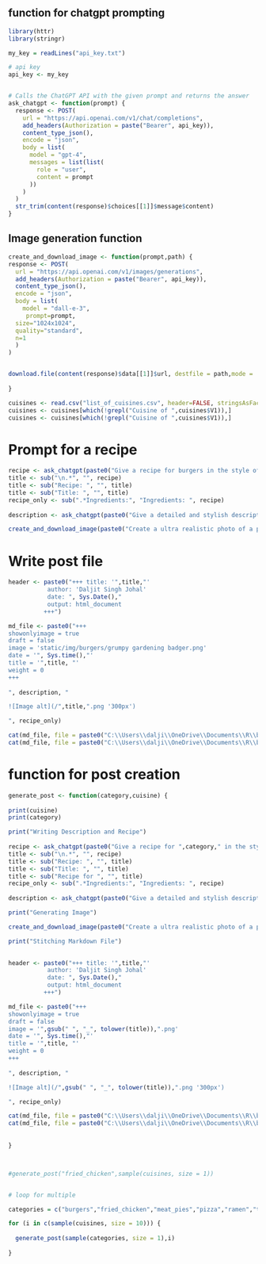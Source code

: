 
## function for chatgpt prompting

```r

library(httr)
library(stringr)

my_key = readLines("api_key.txt")

# api key
api_key <- my_key


# Calls the ChatGPT API with the given prompt and returns the answer
ask_chatgpt <- function(prompt) {
  response <- POST(
    url = "https://api.openai.com/v1/chat/completions", 
    add_headers(Authorization = paste("Bearer", api_key)),
    content_type_json(),
    encode = "json",
    body = list(
      model = "gpt-4",
      messages = list(list(
        role = "user", 
        content = prompt
      ))
    )
  )
  str_trim(content(response)$choices[[1]]$message$content)
}

```


## Image generation function

```r


create_and_download_image <- function(prompt,path) {
response <- POST(
  url = "https://api.openai.com/v1/images/generations", 
  add_headers(Authorization = paste("Bearer", api_key)),
  content_type_json(),
  encode = "json",
  body = list(
    model = "dall-e-3",
     prompt=prompt,
  size="1024x1024",
  quality="standard",
  n=1
  )
)


download.file(content(response)$data[[1]]$url, destfile = path,mode = 'wb')
  
}

```

```r

cuisines <- read.csv("list_of_cuisines.csv", header=FALSE, stringsAsFactors=FALSE, fileEncoding="latin1")
cuisines <- cuisines[which(!grepl("Cuisine of ",cuisines$V1)),]
cuisines <- cuisines[which(!grepl("Cuisine of ",cuisines$V1)),]


```


# Prompt for a recipe

```r

recipe <- ask_chatgpt(paste0("Give a recipe for burgers in the style of Panamanian cuisine"))
title <- sub("\n.*", "", recipe)
title <- sub("Recipe: ", "", title)
title <- sub("Title: ", "", title)
recipe_only <- sub(".*Ingredients:", "Ingredients: ", recipe)
  
description <- ask_chatgpt(paste0("Give a detailed and stylish description to go along with the recipe for ",title))

create_and_download_image(paste0("Create a ultra realistic photo of a plated ",title,"which is made with the follwing recipe",recipe_only," in an appetizing style for a food blog, professional food photography, 15mm"),paste0("static/",title,".png"))

```


# Write post file

```r

header <- paste0("+++ title: '",title,"' 
           author: 'Daljit Singh Johal'
           date: ", Sys.Date()," 
           output: html_document
          +++") 

md_file <- paste0("+++ 
showonlyimage = true 
draft = false 
image = 'static/img/burgers/grumpy gardening badger.png' 
date = '", Sys.time(),"' 
title = '",title, "' 
weight = 0
+++ 
 
", description, " 

![Image alt](/",title,".png '300px')

", recipe_only)

cat(md_file, file = paste0("C:\\Users\\dalji\\OneDrive\\Documents\\R\\bytebitefusion\\content\\home\\",title,".md"))
cat(md_file, file = paste0("C:\\Users\\dalji\\OneDrive\\Documents\\R\\bytebitefusion\\content\\",category,"\\title.md"))


```


# function for post creation


```r

generate_post <- function(category,cuisine) {
  
print(cuisine)
print(category)

print("Writing Description and Recipe")
    
recipe <- ask_chatgpt(paste0("Give a recipe for ",category," in the style of ",cuisine))
title <- sub("\n.*", "", recipe)
title <- sub("Recipe: ", "", title)
title <- sub("Title: ", "", title)
title <- sub("Recipe for ", "", title)
recipe_only <- sub(".*Ingredients:", "Ingredients: ", recipe)
  
description <- ask_chatgpt(paste0("Give a detailed and stylish description to go along with the recipe for ",title,"which is made with the follwing recipe",recipe_only))

print("Generating Image")

create_and_download_image(paste0("Create a ultra realistic photo of a plated ",title,"which is made with the follwing recipe",recipe_only," in an appetizing style for a food blog, professional food photography, 15mm"),paste0("static/",gsub(" ", "_", tolower(title)),".png"))

print("Stitching Markdown File")

  
header <- paste0("+++ title: '",title,"' 
           author: 'Daljit Singh Johal'
           date: ", Sys.Date()," 
           output: html_document
          +++") 

md_file <- paste0("+++ 
showonlyimage = true 
draft = false 
image = '",gsub(" ", "_", tolower(title)),".png'
date = '", Sys.time(),"' 
title = '",title, "' 
weight = 0
+++ 
 
", description, " 

![Image alt](/",gsub(" ", "_", tolower(title)),".png '300px')

", recipe_only)

cat(md_file, file = paste0("C:\\Users\\dalji\\OneDrive\\Documents\\R\\bytebitefusion\\content\\home\\",title,".md"))
cat(md_file, file = paste0("C:\\Users\\dalji\\OneDrive\\Documents\\R\\bytebitefusion\\content\\",category,"\\",title,".md"))
  
  
}



#generate_post("fried_chicken",sample(cuisines, size = 1))


# loop for multiple

categories = c("burgers","fried_chicken","meat_pies","pizza","ramen","tacos")

for (i in c(sample(cuisines, size = 10))) {
  
  generate_post(sample(categories, size = 1),i)
  
}

```




